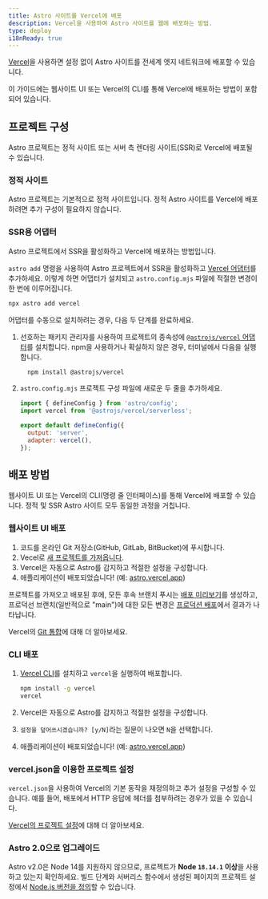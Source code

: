 ```yaml
---
title: Astro 사이트를 Vercel에 배포
description: Vercel을 사용하여 Astro 사이트를 웹에 배포하는 방법.
type: deploy
i18nReady: true
---
```


[Vercel](http://vercel.com/)을 사용하면 설정 없이 Astro 사이트를 전세계 엣지 네트워크에 배포할 수 있습니다.

이 가이드에는 웹사이트 UI 또는 Vercel의 CLI를 통해 Vercel에 배포하는 방법이 포함되어 있습니다.

## 프로젝트 구성

Astro 프로젝트는 정적 사이트 또는 서버 측 렌더링 사이트(SSR)로 Vercel에 배포될 수 있습니다.

### 정적 사이트

Astro 프로젝트는 기본적으로 정적 사이트입니다. 정적 Astro 사이트를 Vercel에 배포하려면 추가 구성이 필요하지 않습니다.

### SSR용 어댑터

Astro 프로젝트에서 SSR을 활성화하고 Vercel에 배포하는 방법입니다.

`astro add` 명령을 사용하여 Astro 프로젝트에서 SSR을 활성화하고 [Vercel 어댑터](/en/guides/integrations-guide/vercel/)를 추가하세요. 이렇게 하면 어댑터가 설치되고 `astro.config.mjs` 파일에 적절한 변경이 한 번에 이루어집니다.

```bash
npx astro add vercel
```

어댑터를 수동으로 설치하려는 경우, 다음 두 단계를 완료하세요.

1. 선호하는 패키지 관리자를 사용하여 프로젝트의 종속성에 [`@astrojs/vercel` 어댑터](/en/guides/integrations-guide/vercel/)를 설치합니다. npm을 사용하거나 확실하지 않은 경우, 터미널에서 다음을 실행합니다.

    ```bash
      npm install @astrojs/vercel
    ```

1. `astro.config.mjs` 프로젝트 구성 파일에 새로운 두 줄을 추가하세요.

    ```js title="astro.config.mjs" ins={2, 5-6}
    import { defineConfig } from 'astro/config';
    import vercel from '@astrojs/vercel/serverless';

    export default defineConfig({
      output: 'server',
      adapter: vercel(),
    });
    ```

## 배포 방법

웹사이트 UI 또는 Vercel의 CLI(명령 줄 인터페이스)를 통해 Vercel에 배포할 수 있습니다. 정적 및 SSR Astro 사이트 모두 동일한 과정을 거칩니다.

### 웹사이트 UI 배포

1. 코드를 온라인 Git 저장소(GitHub, GitLab, BitBucket)에 푸시합니다.
2. Vecel로 [새 프로젝트를 가져옵니다](https://vercel.com/new).
3. Vercel은 자동으로 Astro를 감지하고 적절한 설정을 구성합니다.
4. 애플리케이션이 배포되었습니다! (예: [astro.vercel.app](https://astro.vercel.app/))

프로젝트를 가져오고 배포된 후에, 모든 후속 브랜치 푸시는 [배포 미리보기](https://vercel.com/docs/concepts/deployments/preview-deployments)를 생성하고, 프로덕선 브랜치(일반적으로 "main")에 대한 모든 변경은 [프로덕션 배포](https://vercel.com/docs/concepts/deployments/environments#production)에서 결과가 나타납니다.

<ReadMore>Vercel의 [Git 통합](https://vercel.com/docs/concepts/git)에 대해 더 알아보세요.</ReadMore>


### CLI 배포

1. [Vercel CLI](https://vercel.com/cli)를 설치하고 `vercel`을 실행하여 배포합니다.

    ```bash
    npm install -g vercel
    vercel
    ```

2. Vercel은 자동으로 Astro를 감지하고 적절한 설정을 구성합니다.
3. `설정을 덮어쓰시겠습니까? [y/N]`라는 질문이 나오면 `N`을 선택합니다.
4. 애플리케이션이 배포되었습니다! (예: [astro.vercel.app](https://astro.vercel.app/))


### vercel.json을 이용한 프로젝트 설정

`vercel.json`을 사용하여 Vercel의 기본 동작을 재정의하고 추가 설정을 구성할 수 있습니다. 예를 들어, 배포에서 HTTP 응답에 헤더를 첨부하려는 경우가 있을 수 있습니다.

<ReadMore>[Vercel의 프로젝트 설정](https://vercel.com/docs/project-configuration)에 대해 더 알아보세요.</ReadMore>

### Astro 2.0으로 업그레이드

Astro v2.0은 Node 14를 지원하지 않으므로, 프로젝트가 **Node `18.14.1` 이상**을 사용하고 있는지 확인하세요. 빌드 단계와 서버리스 함수에서 생성된 페이지의 프로젝트 설정에서 [Node.js 버전을 정의](https://vercel.com/changelog/node-js-version-now-customizable-in-the-project-settings)할 수 있습니다.
